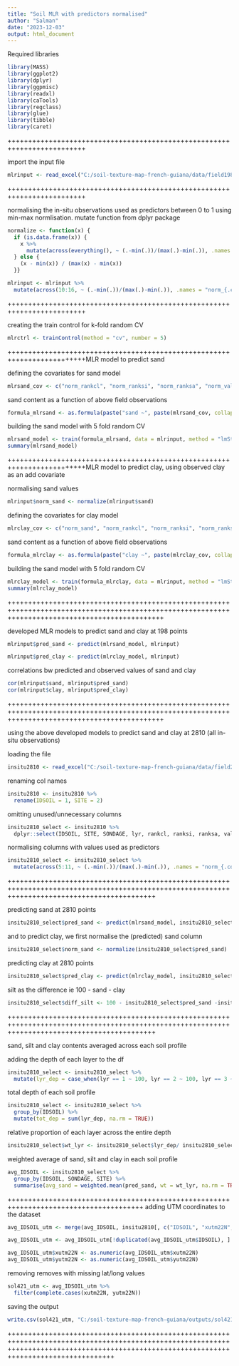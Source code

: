 ```yaml
---
title: "Soil MLR with predictors normalised"
author: "Salman"
date: "2023-12-03"
output: html_document
---
```


Required libraries
```r
library(MASS)
library(ggplot2)
library(dplyr)
library(ggpmisc)
library(readxl)
library(caTools)
library(regclass)
library(glue)
library(tibble)
library(caret)
```

+++++++++++++++++++++++++++++++++++++++++++++++++++++++++++++++++++++++++

import the input file
```r
mlrinput <- read_excel("C:/soil-texture-map-french-guiana/data/field198_mlr.xlsx", sheet = 1)
```

+++++++++++++++++++++++++++++++++++++++++++++++++++++++++++++++++++++++++

normalising the in-situ observations used as predictors between 0 to 1 using min-max normlisation. mutate function from dplyr package

```r
normalize <- function(x) {
  if (is.data.frame(x)) {
    x %>% 
      mutate(across(everything(), ~ (.-min(.))/(max(.)-min(.)), .names = "norm_{.col}"))
  } else {
    (x - min(x)) / (max(x) - min(x))
  }}
```


```r
mlrinput <- mlrinput %>%
  mutate(across(10:16, ~ (.-min(.))/(max(.)-min(.)), .names = "norm_{.col}")) # min-max normalisation
```

+++++++++++++++++++++++++++++++++++++++++++++++++++++++++++++++++++++++++

creating the train control for k-fold random CV

```r
mlrctrl <- trainControl(method = "cv", number = 5) 
```

+++++++++++++++++++++++++++++++++++++++++++++++++++++++++++++++++++++++++MLR model to predict sand

defining the covariates for sand model

```r
mlrsand_cov <- c("norm_rankcl", "norm_ranksi", "norm_ranksa", "norm_value", "norm_chroma", "norm_lith", "norm_cuirass")
```


sand content as a function of above field observations

```r
formula_mlrsand <- as.formula(paste("sand ~", paste(mlrsand_cov, collapse = " + ")))
```

building the sand model with 5 fold random CV

```r
mlrsand_model <- train(formula_mlrsand, data = mlrinput, method = "lmStepAIC", trControl = mlrctrl)
summary(mlrsand_model)
```

+++++++++++++++++++++++++++++++++++++++++++++++++++++++++++++++++++++++++MLR model to predict clay, using observed clay as an add covariate

normalising sand values

```r
mlrinput$norm_sand <- normalize(mlrinput$sand)
```



defining the covariates for clay model

```r
mlrclay_cov <- c("norm_sand", "norm_rankcl", "norm_ranksi", "norm_ranksa", "norm_value", "norm_chroma", "norm_lith", "norm_cuirass")
```


sand content as a function of above field observations

```r
formula_mlrclay <- as.formula(paste("clay ~", paste(mlrclay_cov, collapse = " + ")))
```

building the sand model with 5 fold random CV

```r
mlrclay_model <- train(formula_mlrclay, data = mlrinput, method = "lmStepAIC", trControl = mlrctrl)
summary(mlrclay_model)
```

++++++++++++++++++++++++++++++++++++++++++++++++++++++++++++++++++++++++++++++++++++++++++++++++++++++++++++++++++++++++++++++++++++++++++++++++++

developed MLR models to predict sand and clay at 198 points

```r
mlrinput$pred_sand <- predict(mlrsand_model, mlrinput)
```

```r
mlrinput$pred_clay <- predict(mlrclay_model, mlrinput)
```
correlations bw predicted and observed values of sand and clay
```r
cor(mlrinput$sand, mlrinput$pred_sand)
cor(mlrinput$clay, mlrinput$pred_clay)
```

++++++++++++++++++++++++++++++++++++++++++++++++++++++++++++++++++++++++++++++++++++++++++++++++++++++++++++++++++++++++++++++++++++++++++++++++++

using the above developed models to predict sand and clay at 2810 (all in-situ observations)


loading the file

```r
insitu2810 <- read_excel("C:/soil-texture-map-french-guiana/data/field2810.xlsx", sheet = 1)
```
renaming col names

```r
insitu2810 <- insitu2810 %>%
  rename(IDSOIL = 1, SITE = 2)
```


omitting unused/unnecessary columns

```r
insitu2810_select <- insitu2810 %>%
  dplyr::select(IDSOIL, SITE, SONDAGE, lyr, rankcl, ranksi, ranksa, value, chroma, lith, cuirass)
```

normalising columns with values used as predictors

```r
insitu2810_select <- insitu2810_select %>%
  mutate(across(5:11, ~ (.-min(.))/(max(.)-min(.)), .names = "norm_{.col}")) # min-max normalisation
```

++++++++++++++++++++++++++++++++++++++++++++++++++++++++++++++++++++++++++++++++++++++++++++++++++++++++++++++++++++++++++++++++++++++++++++++++

predicting sand at 2810 points 

```r
insitu2810_select$pred_sand <- predict(mlrsand_model, insitu2810_select )
```

and to predict clay, we first normalise the (predicted) sand column


```r
insitu2810_select$norm_sand <- normalize(insitu2810_select$pred_sand)
```

predicting clay at 2810 points 

```r
insitu2810_select$pred_clay <- predict(mlrclay_model, insitu2810_select)
```

silt as the difference  ie 100 - sand - clay

```r
insitu2810_select$diff_silt <- 100 - insitu2810_select$pred_sand -insitu2810_select$pred_clay
```


++++++++++++++++++++++++++++++++++++++++++++++++++++++++++++++++++++++++++++++++++++++++++++++++++++++++++++++++++++++++++++++++++++++++++++++++

sand, silt and clay contents averaged across each soil profile

adding the depth of each layer to the df

```r
insitu2810_select <- insitu2810_select %>%
  mutate(lyr_dep = case_when(lyr == 1 ~ 100, lyr == 2 ~ 100, lyr == 3 ~ 200, lyr == 4 ~ 200, lyr == 5 ~ 200, lyr == 6 ~ 200, lyr == 7 ~ 200))
```

total depth of each soil profile

```r
insitu2810_select <- insitu2810_select %>%
  group_by(IDSOIL) %>%
  mutate(tot_dep = sum(lyr_dep, na.rm = TRUE))
```

relative proportion of each layer across the entire depth

```r
insitu2810_select$wt_lyr <- insitu2810_select$lyr_dep/ insitu2810_select$tot_dep
```

weighted average of sand, silt and clay in each soil profile

```r
avg_IDSOIL <- insitu2810_select %>%
  group_by(IDSOIL, SONDAGE, SITE) %>%
  summarise(avg_sand = weighted.mean(pred_sand, wt = wt_lyr, na.rm = TRUE), avg_silt = weighted.mean(diff_silt, wt = wt_lyr, na.rm = TRUE), avg_clay = weighted.mean(pred_clay, wt = wt_lyr, na.rm = TRUE))
```

+++++++++++++++++++++++++++++++++++++++++++++++++++++++++++++++++++++++++++++++++++++++
adding UTM coordinates to the dataset



```r
avg_IDSOIL_utm <- merge(avg_IDSOIL, insitu2810[, c("IDSOIL", "xutm22N", "yutm22N")], by = "IDSOIL", all.x = TRUE)
```

```r
avg_IDSOIL_utm <- avg_IDSOIL_utm[!duplicated(avg_IDSOIL_utm$IDSOIL), ]
```

```r
avg_IDSOIL_utm$xutm22N <- as.numeric(avg_IDSOIL_utm$xutm22N)
avg_IDSOIL_utm$yutm22N <- as.numeric(avg_IDSOIL_utm$yutm22N)
```


removing removes with missing lat/long values
```r
sol421_utm <- avg_IDSOIL_utm %>%
  filter(complete.cases(xutm22N, yutm22N))
```
saving the output

```r
write.csv(sol421_utm, "C:/soil-texture-map-french-guiana/outputs/sol421_utm.csv")
```


++++++++++++++++++++++++++++++++++++++++++++++++++++++++++++++++++++++++++++++++++++++++++++++++++++++++++++++++++++++++++++++++++++++++++++++++++++++++++++++++++++++++++++++++++++++++++++

